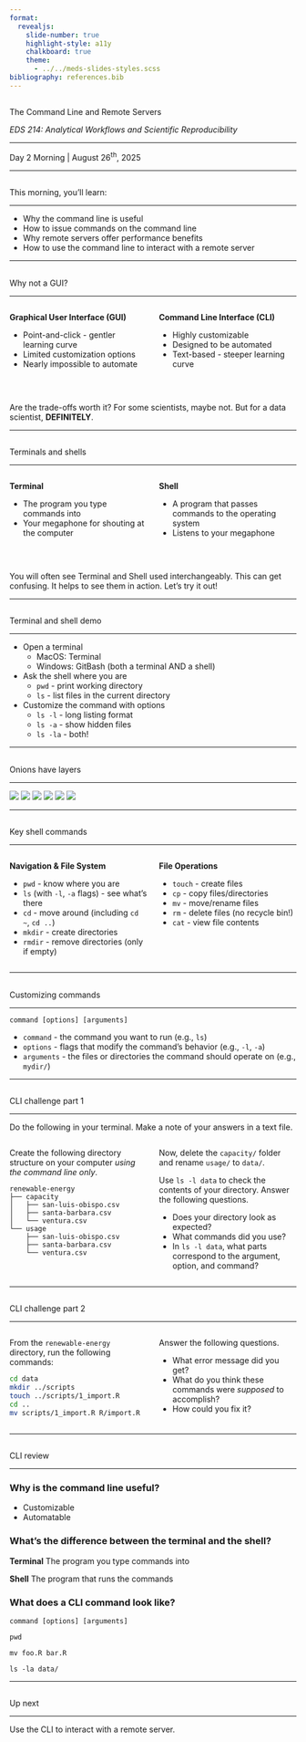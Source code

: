 ```yaml
---
format: 
  revealjs:
    slide-number: true
    highlight-style: a11y
    chalkboard: true
    theme: 
      - ../../meds-slides-styles.scss
bibliography: references.bib
---
```


## {#title-slide data-menu-title="Title Slide" background="#053660"} 

[The Command Line and Remote Servers]{.custom-title}

[*EDS 214: Analytical Workflows and Scientific Reproducibility*]{.custom-subtitle}

<hr class="hr-teal">

[Day 2 Morning | August 26^th^, 2025]{.custom-subtitle3}

---

## {#learning-objectives data-menu-title="Learning Objectives"} 

[This morning, you'll learn:]{.slide-title}

<hr>

* Why the command line is useful
* How to issue commands on the command line
* Why remote servers offer performance benefits
* How to use the command line to interact with a remote server

---

## {#why-not-gui data-menu-title="Why not a GUI?"} 

[Why not a GUI?]{.slide-title}

<hr>

:::: {.columns}

::: {.column width="50%"}

**Graphical User Interface (GUI)**

* Point-and-click - gentler learning curve
* Limited customization options
* Nearly impossible to automate

:::

::: {.column width="50%"}

**Command Line Interface (CLI)**

* Highly customizable
* Designed to be automated
* Text-based - steeper learning curve

:::

::::

<br>

Are the trade-offs worth it? For some scientists, maybe not. But for a data scientist, **DEFINITELY**.

---

## {#terminals-shells data-menu-title="Terminals and shells"} 

[Terminals and shells]{.slide-title}

<hr>

:::: {.columns}

::: {.column width="50%"}

**Terminal**

* The program you type commands into
* Your megaphone for shouting at the computer

:::

::: {.column width="50%"}

**Shell**

* A program that passes commands to the operating system
* Listens to your megaphone

:::

::::

<br>

You will often see Terminal and Shell used interchangeably. This can get confusing. It helps to see them in action. Let's try it out!

---

## {#terminal-demo data-menu-title="Terminal and shell demo"} 

[Terminal and shell demo]{.slide-title}

<hr>

* Open a terminal
  * MacOS: Terminal
  * Windows: GitBash (both a terminal AND a shell)

* Ask the shell where you are
  * `pwd` - print working directory
  * `ls` - list files in the current directory
  
* Customize the command with options
  * `ls -l` - long listing format
  * `ls -a` - show hidden files
  * `ls -la` - both!

---

## {#onions-layers data-menu-title="Onions have layers"} 

[Onions have layers]{.slide-title}

<hr>

![](images/day2/command-line-1.png){.fragment .fade-in-then-out .absolute}
![](images/day2/command-line-2.png){.fragment .fade-in-then-out .absolute}
![](images/day2/command-line-3.png){.fragment .fade-in-then-out .absolute}
![](images/day2/command-line-4.png){.fragment .fade-in-then-out .absolute}
![](images/day2/command-line-5.png){.fragment .fade-in-then-out .absolute}
![](images/day2/command-line-6.png){.fragment .fade-in .absolute}

---

## {#key-shell-commands data-menu-title="Key shell commands"} 

[Key shell commands]{.slide-title}

<hr>

:::: {.columns}

::: {.column width="50%"}

**Navigation & File System**

* `pwd` - know where you are
* `ls` (with `-l`, `-a` flags) - see what's there
* `cd` - move around (including `cd ~`, `cd ..`)
* `mkdir` - create directories
* `rmdir` - remove directories (only if empty)

:::

::: {.column width="50%"}

**File Operations**

* `touch` - create files
* `cp` - copy files/directories
* `mv` - move/rename files
* `rm` - delete files (no recycle bin!)
* `cat` - view file contents

:::

::::

---

## {#customizing-commands data-menu-title="Customizing commands"} 

[Customizing commands]{.slide-title}

<hr>

`command [options] [arguments]`

* `command` - the command you want to run (e.g., `ls`)
* `options` - flags that modify the command's behavior (e.g., `-l`, `-a`)
* `arguments` - the files or directories the command should operate on (e.g., `mydir/`)

---

## {#cli-challenge-1 data-menu-title="CLI challenge part 1"} 

[CLI challenge part 1]{.slide-title}

<hr>

Do the following in your terminal. Make a note of your answers in a text file.

:::: {.columns}
::: {.column width="50%"}

Create the following directory structure on your computer *using the command line only*.

```
renewable-energy
├── capacity
│   ├── san-luis-obispo.csv
│   ├── santa-barbara.csv
│   └── ventura.csv
└── usage
    ├── san-luis-obispo.csv
    ├── santa-barbara.csv
    └── ventura.csv
```

:::
::: {.column width="50%"}

Now, delete the `capacity/` folder and rename `usage/` to `data/`.

Use `ls -l data` to check the contents of your directory. Answer the following questions.

* Does your directory look as expected?
* What commands did you use?
* In `ls -l data`, what parts correspond to the argument, option, and command?

:::
::::

---

## {#cli-challenge-2 data-menu-title="CLI challenge part 2"} 

[CLI challenge part 2]{.slide-title}

<hr>

:::: {.columns}
::: {.column width="50%"}

From the `renewable-energy` directory, run the following commands:

```.sh
cd data
mkdir ../scripts
touch ../scripts/1_import.R
cd ..
mv scripts/1_import.R R/import.R
```

:::
::: {.column width="50%"}

Answer the following questions.

* What error message did you get?
* What do you think these commands were _supposed_ to accomplish?
* How could you fix it?

:::
::::

---

## {#cli-review data-menu-title="CLI review"} 

[CLI review]{.slide-title}

<hr>

### Why is the command line useful?

* Customizable
* Automatable

### What's the difference between the terminal and the shell?

**Terminal** The program you type commands into

**Shell** The program that runs the commands

### What does a CLI command look like?

`command [options] [arguments]`

`pwd`

`mv foo.R bar.R`

`ls -la data/`

---

## {#up-next data-menu-title="Up next"} 

[Up next]{.slide-title}

<hr>

[Use the CLI to interact with a remote server.]{.body-text-l .center-text}
